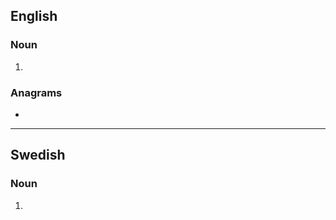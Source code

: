 ==English==

===Noun===
{{head|en|noun plural form}}

# {{plural of|cellist|lang=en}}

===Anagrams===
* {{anagrams|en|clitless}}

----

==Swedish==

===Noun===
{{head|sv|noun form}}

# {{sv-noun-form-indef-gen|cellist}}